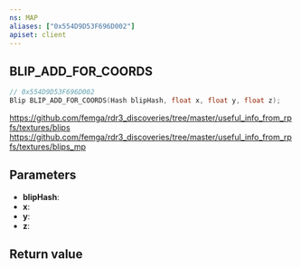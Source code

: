 ```yaml
---
ns: MAP
aliases: ["0x554D9D53F696D002"]
apiset: client
---
```

## BLIP_ADD_FOR_COORDS

```c
// 0x554D9D53F696D002
Blip BLIP_ADD_FOR_COORDS(Hash blipHash, float x, float y, float z);
```

https://github.com/femga/rdr3_discoveries/tree/master/useful_info_from_rpfs/textures/blips
https://github.com/femga/rdr3_discoveries/tree/master/useful_info_from_rpfs/textures/blips_mp

## Parameters
* **blipHash**:
* **x**:
* **y**:
* **z**:

## Return value